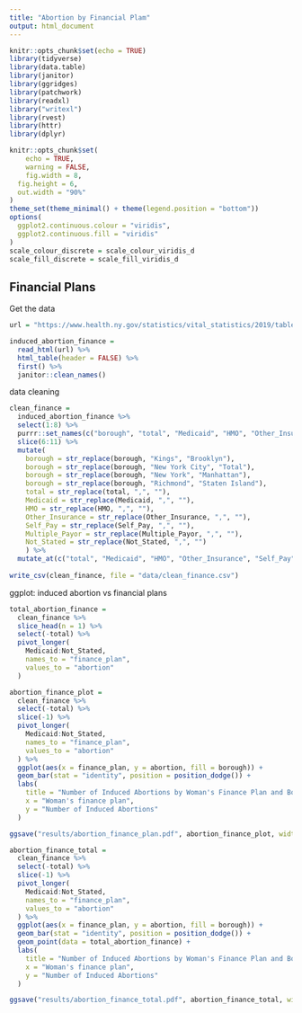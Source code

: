 ```yaml
---
title: "Abortion by Financial Plam"
output: html_document
---
```


```r
knitr::opts_chunk$set(echo = TRUE)
library(tidyverse)
library(data.table)
library(janitor)
library(ggridges)
library(patchwork)
library(readxl)
library("writexl")
library(rvest)
library(httr)
library(dplyr)

knitr::opts_chunk$set(
	echo = TRUE,
	warning = FALSE,
	fig.width = 8, 
  fig.height = 6,
  out.width = "90%"
)
theme_set(theme_minimal() + theme(legend.position = "bottom"))
options(
  ggplot2.continuous.colour = "viridis",
  ggplot2.continuous.fill = "viridis"
)
scale_colour_discrete = scale_colour_viridis_d
scale_fill_discrete = scale_fill_viridis_d

```

## Financial Plans

Get the data

```r
url = "https://www.health.ny.gov/statistics/vital_statistics/2019/table24.htm"

induced_abortion_finance = 
  read_html(url) %>%
  html_table(header = FALSE) %>%
  first() %>%
  janitor::clean_names()

```

data cleaning

```r
clean_finance = 
  induced_abortion_finance %>%
  select(1:8) %>%
  purrr::set_names(c("borough", "total", "Medicaid", "HMO", "Other_Insurance", "Self_Pay", "Multiple_Payor", "Not_Stated")) %>%
  slice(6:11) %>%
  mutate(
    borough = str_replace(borough, "Kings", "Brooklyn"),
    borough = str_replace(borough, "New York City", "Total"),
    borough = str_replace(borough, "New York", "Manhattan"),
    borough = str_replace(borough, "Richmond", "Staten Island"),
    total = str_replace(total, ",", ""),
    Medicaid = str_replace(Medicaid, ",", ""),
    HMO = str_replace(HMO, ",", ""),
    Other_Insurance = str_replace(Other_Insurance, ",", ""),
    Self_Pay = str_replace(Self_Pay, ",", ""),
    Multiple_Payor = str_replace(Multiple_Payor, ",", ""),
    Not_Stated = str_replace(Not_Stated, ",", "")
    ) %>%
  mutate_at(c("total", "Medicaid", "HMO", "Other_Insurance", "Self_Pay", "Multiple_Payor", "Not_Stated"), as.numeric)
  
write_csv(clean_finance, file = "data/clean_finance.csv")
```

ggplot: induced abortion vs financial plans

```r
total_abortion_finance = 
  clean_finance %>%
  slice_head(n = 1) %>%
  select(-total) %>%
  pivot_longer(
    Medicaid:Not_Stated,
    names_to = "finance_plan", 
    values_to = "abortion"
  )

abortion_finance_plot = 
  clean_finance %>%
  select(-total) %>%
  slice(-1) %>%
  pivot_longer(
    Medicaid:Not_Stated,
    names_to = "finance_plan", 
    values_to = "abortion"
  ) %>%
  ggplot(aes(x = finance_plan, y = abortion, fill = borough)) + 
  geom_bar(stat = "identity", position = position_dodge()) +
  labs(
    title = "Number of Induced Abortions by Woman's Finance Plan and Borough, 2019",
    x = "Woman's finance plan",
    y = "Number of Induced Abortions"
  )

ggsave("results/abortion_finance_plan.pdf", abortion_finance_plot, width = 10, height = 5)

abortion_finance_total = 
  clean_finance %>%
  select(-total) %>%
  slice(-1) %>%
  pivot_longer(
    Medicaid:Not_Stated,
    names_to = "finance_plan", 
    values_to = "abortion"
  ) %>%
  ggplot(aes(x = finance_plan, y = abortion, fill = borough)) + 
  geom_bar(stat = "identity", position = position_dodge()) +
  geom_point(data = total_abortion_finance) +
  labs(
    title = "Number of Induced Abortions by Woman's Finance Plan and Borough, 2019",
    x = "Woman's finance plan",
    y = "Number of Induced Abortions"
  )

ggsave("results/abortion_finance_total.pdf", abortion_finance_total, width = 10, height = 5)
```